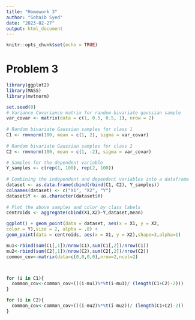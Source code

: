 ---
title: "Homework 3"
author: "Sohaib Syed"
date: "2023-02-27"
output: html_document
---

```{r setup, include=FALSE}
knitr::opts_chunk$set(echo = TRUE)
```


# Problem 3

```{r}
library(ggplot2)
library(MASS)
library(mvtnorm)

set.seed(0)
# Variance Covariance matrix for random bivariate gaussian sample
var_covar <- matrix(data = c(1, 0.5, 0.5, 1), nrow = 2)
  
# Random bivariate Gaussian samples for class 1
C1 <- rmvnorm(100, mean = c(1, 2), sigma = var_covar)
  
# Random bivariate Gaussian samples for class 2
C2 <- rmvnorm(100, mean = c(1, -2), sigma = var_covar)

# Samples for the dependent variable
Y_samples <- c(rep(1, 100), rep(2, 100))
  
# Combining the independent and dependent variables into a dataframe
dataset <- as.data.frame(cbind(rbind(C1, C2), Y_samples))
colnames(dataset) <- c("X1", "X2", "Y")
dataset$Y <- as.character(dataset$Y)
  
# Plot the above samples and color by class labels
centroids <- aggregate(cbind(X1,X2)~Y,dataset,mean)

ggplot() + geom_point(data = dataset, aes(x = X1, y = X2,
color = Y),size = 2, alpha = .8) +
geom_point(data = centroids, aes(x = X1, y = X2),shape=3,alpha=1)
```

```{r}

mu1<-rbind(sum(C1[,1])/nrow(C1),sum(C1[,2])/nrow(C1))
mu2<-rbind(sum(C2[,1])/nrow(C2),sum(C2[,2])/nrow(C2))
common_cov<-matrix(data=c(0,0,0,0),nrow=2,ncol=2)



for (i in C1){
  common_cov<-common_cov+(((i-mu1)%*%t(i-mu1)/ (length(C1+C2)-2)))
}

for (i in C2){
  common_cov<-common_cov+(((i-mu2)%*%t(i-mu2))/ (length(C1+C2)-2))
}

```
